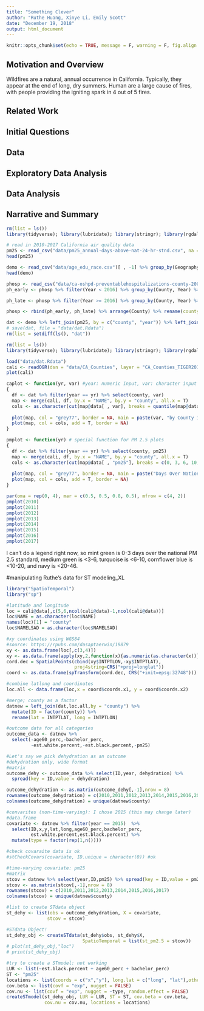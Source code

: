 ```yaml
---
title: "Something Clever"
author: "Ruthe Huang, Xinye Li, Emily Scott"
date: "December 19, 2018"
output: html_document
---
```


```r
knitr::opts_chunk$set(echo = TRUE, message = F, warning = F, fig.align = "center")
```

## Motivation and Overview

Wildfires are a natural, annual occurrence in California. Typically, they appear at the end of long, dry summers. Human are a large cause of fires, with people providing the igniting spark in 4 out of 5 fires. 

## Related Work

## Initial Questions

## Data

## Exploratory Data Analysis

## Data Analysis

## Narrative and Summary

```r
rm(list = ls())
library(tidyverse); library(lubridate); library(stringr); library(rgdal)

# read in 2010-2017 California air quality data
pm25 <- read_csv("data/pm25_annual-days-above-nat-24-hr-stnd.csv", na = "*") %>% group_by(county) %>% summarize(pm2010 = mean(pm2010, na.rm = T), pm2011 = mean(pm2011, na.rm = T), pm2012 = mean(pm2012, na.rm = T), pm2013 = mean(pm2013, na.rm = T), pm2014 = mean(pm2014, na.rm = T), pm2015 = mean(pm2015, na.rm = T), pm2016 = mean(pm2016, na.rm = T), pm2017 = mean(pm2017, na.rm = T)) %>% gather(year, pm25, pm2010:pm2017) %>% mutate(year = as.numeric(str_sub(year, 3, 6))) %>% arrange(county)
head(pm25)

demo <- read_csv("data/age_edu_race.csv")[ , -1] %>% group_by(Geography, Year) %>% summarize(age60_perc = mean(age60_perc, na.rm = T), bachelor_perc = mean(bachelor_perc, na.rm = T), est.white.percent = mean(est.white.percent, na.rm = T), est.black.percent = mean(est.black.percent, na.rm = T)) %>% ungroup() %>% mutate(Geography = str_sub(Geography, 1, -20)) %>% rename(county = Geography, year = Year)
head(demo)

phosp <- read_csv("data/ca-oshpd-preventablehospitalizations-county-2005-2017.csv")
ph_early <- phosp %>% filter(Year < 2016) %>% group_by(County, Year) %>% select(Year, County, PQIDescription, ObsRate_ICD9) %>% spread(PQIDescription, value = ObsRate_ICD9) %>% rename(diabetes_st = "Diabetes Short-term Complications", perf_appendix = "Perforated Appendix", diabetes_lt = "Diabetes Long-term Complications", asthma_older = "COPD or Asthma in Older Adults (Age 40+)", hypertension = "Hypertension", heart_fail = "Heart Failure", dehydration = "Dehydration", pneumonia = "Community-Acquired Pneumonia", uti = "Urinary Tract Infection", angina = "Angina without Procedure", diabetes_uc = "Uncontrolled Diabetes", asthma_young = "Asthma in Younger Adults (Age 18-39)", amputation_diab = "Lower-Extremity Amputation (Diabetes)", pq_overall = "Prevention Quality Overall Composite", pq_acute = "Prevention Quality Acute Composite", pq_chronic = "Prevention Quality Chronic Composite") %>% mutate(pq_diabetes = NA)

ph_late <- phosp %>% filter(Year >= 2016) %>% group_by(County, Year) %>% select(Year, County, PQIDescription, ObsRate_ICD10) %>% spread(PQIDescription, value = ObsRate_ICD10) %>% rename(asthma_older = "COPD or Asthma in Older Adults (Age 40+)", diabetes_st = "Diabetes Short-term Complications", perf_appendix = "Perforated Appendix", diabetes_lt = "Diabetes Long-term Complications", hypertension = "Hypertension", heart_fail = "Heart Failure", dehydration = "Dehydration", pneumonia = "Community-Acquired Pneumonia", uti = "Urinary Tract Infection", diabetes_uc = "Uncontrolled Diabetes", asthma_young = "Asthma in Younger Adults (Age 18-39)", amputation_diab = "Lower-Extremity Amputation (Diabetes)", pq_overall = "Prevention Quality Overall Composite", pq_acute = "Prevention Quality Acute Composite", pq_chronic = "Prevention Quality Chronic Composite", pq_diabetes = "Prevention Quality Diabetes Composite") %>% mutate(angina = NA)

phosp <- rbind(ph_early, ph_late) %>% arrange(County) %>% rename(county = County, year = Year)

dat <- demo %>% left_join(pm25, by = c("county", "year")) %>% left_join(phosp, by = c("county", "year"))
# save(dat, file = "data/dat.Rdata")
rm(list = setdiff(ls(), "dat"))
```

```r
rm(list = ls())
library(tidyverse); library(lubridate); library(stringr); library(rgdal)

load("data/dat.Rdata")
cali <- readOGR(dsn = "data/CA_Counties", layer = "CA_Counties_TIGER2016")
plot(cali)

caplot <- function(yr, var) #year: numeric input, var: character input
{
  df <- dat %>% filter(year == yr) %>% select(county, var)
  map <- merge(cali, df, by.x = "NAME", by.y = "county", all.x = T)
  cols <- as.character(cut(map@data[ , var], breaks = quantile(map@data[ , var], seq(0, 1, by = 0.2), na.rm = T), labels = c("darkseagreen1", "mediumspringgreen", "darkturquoise", "dodgerblue2", "navy")))
  
  plot(map, col = "grey77", border = NA, main = paste(var, "by County in", yr))
  plot(map, col = cols, add = T, border = NA)
}

pmplot <- function(yr) # special function for PM 2.5 plots
{
  df <- dat %>% filter(year == yr) %>% select(county, pm25)
  map <- merge(cali, df, by.x = "NAME", by.y = "county", all.x = T)
  cols <- as.character(cut(map@data[ , "pm25"], breaks = c(0, 3, 6, 10, 20, 100), labels = c("darkseagreen1", "mediumspringgreen", "darkturquoise", "dodgerblue2", "navy")))
  
  plot(map, col = "grey77", border = NA, main = paste("Days Over National PM 2.5 Standard by County in", yr))
  plot(map, col = cols, add = T, border = NA)
}
```


```r
par(oma = rep(0, 4), mar = c(0.5, 0.5, 0.8, 0.5), mfrow = c(4, 2))
pmplot(2010)
pmplot(2011)
pmplot(2012)
pmplot(2013)
pmplot(2014)
pmplot(2015)
pmplot(2016)
pmplot(2017)
```

I can't do a legend right now, so mint green is 0-3 days over the national PM 2.5 standard, medium green is <3-6, turquoise is <6-10, cornflower blue is <10-20, and navy is <20-46.


#manipulating Ruthe's data for ST modeling_XL
```r
library("SpatioTemporal")
library("sp")

#latitude and longitude
loc = cali@data[,c(5,6,ncol(cali@data)-1,ncol(cali@data))]
loc$NAME = as.character(loc$NAME)
names(loc)[1] = "county"
loc$NAMELSAD = as.character(loc$NAMELSAD)

#xy coordinates using WGS84
#source: https://rpubs.com/dasaptaerwin/19879
xy <- as.data.frame(loc[,c(3,4)])
xy <- as.data.frame(apply(xy,2,function(x){as.numeric(as.character(x))}))
cord.dec = SpatialPoints(cbind(xy$INTPTLON,-xy$INTPTLAT), 
                         proj4string=CRS("+proj=longlat"))
coord <- as.data.frame(spTransform(cord.dec, CRS("+init=epsg:32748")))

#combine latlong and coordinates
loc.all <- data.frame(loc,x = coord$coords.x1, y = coord$coords.x2)

#merge; county as a factor
datnew = left_join(dat,loc.all,by = "county") %>% 
  mutate(ID = factor(county)) %>%
  rename(lat = INTPTLAT, long = INTPTLON)

#outcome data for all categories
outcome_data <- datnew %>%  
  select(-age60_perc,-bachelor_perc,
         -est.white.percent,-est.black.percent,-pm25)

#Let's say we pick dehydration as an outcome
#dehydration only, wide format
#matrix
outcome_dehy <- outcome_data %>% select(ID,year, dehydration) %>%
  spread(key = ID,value = dehydration)

outcome_dehydration <- as.matrix(outcome_dehy[,-1],nrow = 8)
rownames(outcome_dehydration) = c(2010,2011,2012,2013,2014,2015,2016,2017)
colnames(outcome_dehydration) = unique(datnew$county)

#convarites (non-time-varying): I chose 2015 (this may change later)
#data.frame
covariate <- datnew %>% filter(year == 2015)  %>%
  select(ID,x,y,lat,long,age60_perc,bachelor_perc,
         est.white.percent,est.black.percent) %>%
  mutate(type = factor(rep(1,n())))

#check covaraite data is ok
#stCheckCovars(covariate, ID.unique = character(0)) #ok

#time-varying covariate: pm25
#matrix
stcov = datnew %>% select(year,ID,pm25) %>% spread(key = ID,value = pm25)
stcov <- as.matrix(stcov[,-1],nrow = 8)
rownames(stcov) = c(2010,2011,2012,2013,2014,2015,2016,2017)
colnames(stcov) = unique(datnew$county)

#list to create STdata object
st_dehy <- list(obs = outcome_dehydration, X = covariate,
               stcov = stcov)

#STdata Object!
st_dehy_obj <- createSTdata(st_dehy$obs, st_dehy$X, 
                            SpatioTemporal = list(st_pm2.5 = stcov))
# plot(st_dehy_obj,"loc")
# print(st_dehy_obj)

#try to create a STmodel: not working
LUR <- list(~est.black.percent + age60_perc + bachelor_perc)
ST <- "pm25"
locations <- list(coords = c("x","y"), long.lat = c("long", "lat"),others = "type")
cov.beta <- list(covf = "exp", nugget = FALSE)
cov.nu <- list(covf = "exp", nugget = ~type, random.effect = FALSE)
createSTmodel(st_dehy_obj, LUR = LUR, ST = ST, cov.beta = cov.beta, 
              cov.nu = cov.nu, locations = locations)


```








